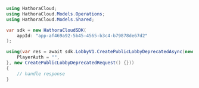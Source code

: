 ```csharp CreatePublicLobbyDeprecated.cs
using HathoraCloud;
using HathoraCloud.Models.Operations;
using HathoraCloud.Models.Shared;

var sdk = new HathoraCloudSDK(
    appId: "app-af469a92-5b45-4565-b3c4-b79878de67d2"
);

using(var res = await sdk.LobbyV1.CreatePublicLobbyDeprecatedAsync(new CreatePublicLobbyDeprecatedSecurity() {
    PlayerAuth = "",
}, new CreatePublicLobbyDeprecatedRequest() {}))
{
    // handle response
}
```
